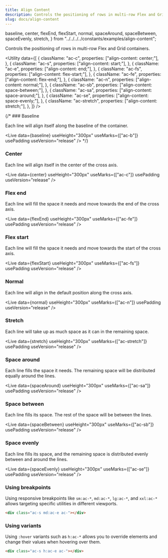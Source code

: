 ```yaml
---
title: Align Content
description: Controls the positioning of rows in multi-row Flex and Grid containers.
slug: docs/align-content
---
```


  baseline,
  center,
  flexEnd,
  flexStart,
  normal,
  spaceAround,
  spaceBetween,
  spaceEvenly,
  stretch,
} from "../../../../constants/examples/align-content";

Controls the positioning of rows in multi-row Flex and Grid containers.

<Utility
  data={[
    {
      className: "ac-c",
      properties: ["align-content: center;"],
    },
    {
      className: "ac-s",
      properties: ["align-content: start;"],
    },
    {
      className: "ac-e",
      properties: ["align-content: end;"],
    },
    {
      className: "ac-fs",
      properties: ["align-content: flex-start;"],
    },
    {
      className: "ac-fe",
      properties: ["align-content: flex-end;"],
    },
    {
      className: "ac-n",
      properties: ["align-content: normal;"],
    },
    {
      className: "ac-sb",
      properties: ["align-content: space-between;"],
    },
    {
      className: "ac-sa",
      properties: ["align-content: space-around;"],
    },
    {
      className: "ac-se",
      properties: ["align-content: space-evenly;"],
    },
    {
      className: "ac-stretch",
      properties: ["align-content: stretch;"],
    },
  ]}
/>

{/* ### Baseline

Each line will align itself along the baseline of the container.

<Live
  data={baseline}
  useHeight="300px"
  useMarks={["ac-b"]}
  usePadding
  useVersion="release"
/> */}

### Center

Each line will align itself in the center of the cross axis.

<Live
  data={center}
  useHeight="300px"
  useMarks={["ac-c"]}
  usePadding
  useVersion="release"
/>

### Flex end

Each line will fill the space it needs and move towards the end of the cross axis.

<Live
  data={flexEnd}
  useHeight="300px"
  useMarks={["ac-fe"]}
  usePadding
  useVersion="release"
/>

### Flex start

Each line will fill the space it needs and move towards the start of the cross axis.

<Live
  data={flexStart}
  useHeight="300px"
  useMarks={["ac-fs"]}
  usePadding
  useVersion="release"
/>

### Normal

Each line will align in the default position along the cross axis.

<Live
  data={normal}
  useHeight="300px"
  useMarks={["ac-n"]}
  usePadding
  useVersion="release"
/>

### Stretch

Each line will take up as much space as it can in the remaining space.

<Live
  data={stretch}
  useHeight="300px"
  useMarks={["ac-stretch"]}
  usePadding
  useVersion="release"
/>

### Space around

Each line fills the space it needs. The remaining space will be distributed equally around the lines.

<Live
  data={spaceAround}
  useHeight="300px"
  useMarks={["ac-sa"]}
  usePadding
  useVersion="release"
/>

### Space between

Each line fills its space. The rest of the space will be between the lines.

<Live
  data={spaceBetween}
  useHeight="300px"
  useMarks={["ac-sb"]}
  usePadding
  useVersion="release"
/>

### Space evenly

Each line fills its space, and the remaining space is distributed evenly between and around the lines.

<Live
  data={spaceEvenly}
  useHeight="300px"
  useMarks={["ac-se"]}
  usePadding
  useVersion="release"
/>

### Using breakpoints

Using responsive breakpoints like `sm:ac-*`, `md:ac-*`, `lg:ac-*`, and `xxl:ac-*` allows targeting specific utilities in different viewports.

```html "md:ac-e"
<div class="ac-s md:ac-e ac-"></div>
```

### Using variants

Using `:hover` variants such as `h:ac-*` allows you to override elements and change their values when hovering over them.

```html "h:ac-e"
<div class="ac-s h:ac-e ac-"></div>
```
